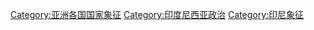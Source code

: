 [[Category:亚洲各国国家象征|Category:亚洲各国国家象征]]
[[Category:印度尼西亚政治|Category:印度尼西亚政治]]
[[Category:印尼象征|Category:印尼象征]]
